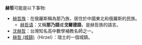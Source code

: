 '''赫哲'''可能是以下事物:

*[[赫哲族|赫哲族]]：在俄羅斯稱為那乃族，居住於中國東北和俄羅斯的民族。
**[[赫哲语|赫哲语]]：又稱'''那乃語'''或'''戈爾德語'''，是赫哲族的語言。
*[[沈赫哲|沈赫哲]]：台灣知名高中數學補教名師之一。
*[[赫哲_(城鎮)|赫哲 (城鎮)]]（Hirzel）：瑞士的一個城鎮。

{{disambig|H|Cat=二字消歧義}}